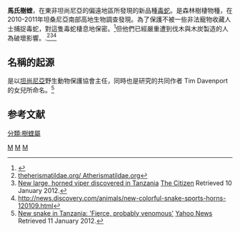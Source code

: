 {{Speciesbox 
| taxon = Atheris matildae
| binomial_authority = Menegon, Davenport & Howell, 2011
| synonyms = 
}}

'''馬氏樹蝰'''，在東非坦尚尼亞的偏遠地區所發現的新品種[[毒蛇|毒蛇]]。是森林樹棲物種，在2010-2011年坦桑尼亞南部高地生物調查發現。為了保護不被一些非法寵物收藏人士捕捉毒蛇，對這隻毒蛇棲息地保密。<ref name='BBC'>{{cite web|title=New viper snake species found|url=http://www.bbc.co.uk/news/science-environment-16486549|publisher=[[BBC_News|BBC News]]|accessdate=10 January 2012}}</ref>但他們已經嚴重遭到伐木與木炭製造的人為破壞影響。.<ref>[http://www.aty theherismatildae.org/ Atherismatildae.org]{{dead link|date=十一月 2017 |bot=InternetArchiveBot }}</ref><ref>[http://thecitizen.co.tz/news/4-national-news/18009-new-large-horned-viper-discovered-in-tanzania New large, horned viper discovered in Tanzania] {{Wayback|url=http://thecitizen.co.tz/news/4-national-news/18009-new-large-horned-viper-discovered-in-tanzania |date=20120525002932 }} [[Mwananchi_Communications|The Citizen]] Retrieved 10 January 2012.</ref><ref>http://news.discovery.com/animals/new-colorful-snake-sports-horns-120109.html</ref>

== 名稱的起源 ==
是以[[坦尚尼亞|坦尚尼亞]]野生動物保護協會主任，同時也是研究的共同作者 Tim Davenport 的女兒所命名。<ref>[http://news.yahoo.com/snake-tanzania-fierce-probably-venomous-115150053.html New snake in Tanzania: 'Fierce, probably venomous'] [[Yahoo_News|Yahoo News]] Retrieved 11 January 2012.</ref>

== 参考文献 ==
{{reflist}}
{{taxonbar}}

[[Category:有毒爬行動物|M]]
[[Category:毒蛇|M]]
[[Category:2011年描述的動物|M]]
[[分類:樹蝰屬|分類:樹蝰屬]]